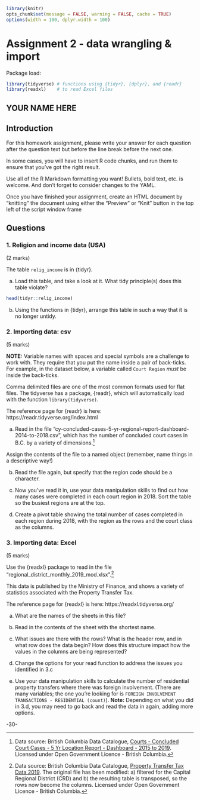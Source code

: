 <!-- 
This file by Martin Monkman 
is licensed under a Creative Commons Attribution 4.0 International License
https://creativecommons.org/licenses/by/4.0/  

-->

```r
library(knitr)
opts_chunk$set(message = FALSE, warning = FALSE, cache = TRUE)
options(width = 100, dplyr.width = 100)
```

# Assignment 2 - data wrangling & import {#assignment1}


Package load:
```r
library(tidyverse) # functions using {tidyr}, {dplyr}, and {readr}
library(readxl)    # to read Excel files

```

## YOUR NAME HERE



## Introduction

For this homework assignment, please write your answer for each question after the question text but before the line break before the next one.

In some cases, you will have to insert R code chunks, and run them to ensure that you've got the right result.

Use all of the R Markdown formatting you want! Bullets, bold text, etc. is welcome. And don't forget to consider changes to the YAML.

Once you have finished your assignment, create an HTML document by "knitting" the document using either the "Preview" or "Knit" button in the top left of the script window frame


## Questions


### 1. Religion and income data (USA)
(2 marks)

The table `relig_income` is in {tidyr}.

a. Load this table, and take a look at it. What tidy principle(s) does this table violate? 


```r
head(tidyr::relig_income)
```


b. Using the functions in {tidyr}, arrange this table in such a way that it is no longer untidy.



### 2. Importing data: csv
(5 marks)

**NOTE:** Variable names with spaces and special symbols are a challenge to work with. They require that you put the name inside a pair of back-ticks. For example, in the dataset below, a variable called `Court Region` _must_ be inside the back-ticks. 

Comma delimited files are one of the most common formats used for flat files. The tidyverse has a package, {readr}, which will automatically load with the function `library(tidyverse)`.

The reference page for {readr} is here: https://readr.tidyverse.org/index.html

a. Read in the file "cy-concluded-cases-5-yr-regional-report-dashboard-2014-to-2018.csv", which has the number of concluded court cases in B.C. by a variety of dimensions.^[Data source: British Columbia Data Catalogue, [Courts - Concluded Court Cases - 5 Yr Location Report - Dashboard - 2015 to 2019](https://catalogue.data.gov.bc.ca/dataset/courts-concluded-court-cases-5-yr-location-report-dashboard-2015-to-2019). Licensed under Open Government Licence - British Columbia.] 

Assign the contents of the file to a named object (remember, name things in a descriptive way!)



b. Read the file again, but specify that the region code should be a character.


c. Now you've read it in, use your data manipulation skills to find out how many cases were completed in each court region in 2018. Sort the table so the busiest regions are at the top.


d. Create a pivot table showing the total number of cases completed in each region during 2018, with the region as the rows and the court class as the columns. 



### 3. Importing data: Excel
(5 marks)

Use the {readxl} package to read in the file "regional_district_monthly_2019_mod.xlsx".^[Data source: British Columbia Data Catalogue, [Property Transfer Tax Data 2019](https://catalogue.data.gov.bc.ca/dataset/property-transfer-tax-data-2019). The original file has been modified: a) filtered for the Capital Regional District (CRD) and
b) the resulting table is transposed, so the rows now become the columns.
Licensed under Open Government Licence - British Columbia.]  

This data is published by the Ministry of Finance, and shows a variety of statistics associated with the Property Transfer Tax.

The reference page for {readxl} is here: https://readxl.tidyverse.org/

a. What are the names of the sheets in this file?


b. Read in the contents of the sheet with the shortest name.


c. What issues are there with the rows? What is the header row, and in what row does the data begin? How does this structure impact how the values in the columns are being represented? 

d. Change the options for your read function to address the issues you identified in 3.c


e. Use your data manipulation skills to calculate the number of residential property transfers where there was foreign involvement. (There are many variables; the one you're looking for is `FOREIGN INVOLVEMENT TRANSACTIONS - RESIDENTIAL (count)`). **Note:** Depending on what you did in 3.d, you may need to go back and read the data in again, adding more options.


-30-